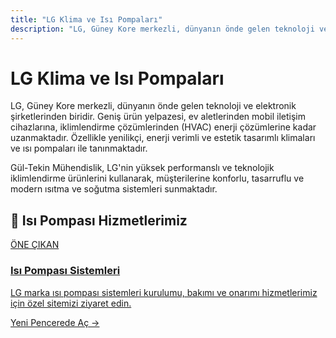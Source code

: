 ```yaml
---
title: "LG Klima ve Isı Pompaları"
description: "LG, Güney Kore merkezli, dünyanın önde gelen teknoloji ve elektronik şirketlerinden biridir. Geniş ürün yelpazesi, ev aletlerinden mobil iletişim cihazlarına..."
---
```


# LG Klima ve Isı Pompaları

LG, Güney Kore merkezli, dünyanın önde gelen teknoloji ve elektronik şirketlerinden biridir. Geniş ürün yelpazesi, ev aletlerinden mobil iletişim cihazlarına, iklimlendirme çözümlerinden (HVAC) enerji çözümlerine kadar uzanmaktadır. Özellikle yenilikçi, enerji verimli ve estetik tasarımlı klimaları ve ısı pompaları ile tanınmaktadır.

Gül-Tekin Mühendislik, LG'nin yüksek performanslı ve teknolojik iklimlendirme ürünlerini kullanarak, müşterilerine konforlu, tasarruflu ve modern ısıtma ve soğutma sistemleri sunmaktadır.

## 🌟 Isı Pompası Hizmetlerimiz

<a href="https://isi-pompasi.gul-tekinmuhendislik.com/" target="_blank" rel="noopener noreferrer" class="link-card featured">
  <div class="link-card-content">
    <span class="badge">ÖNE ÇIKAN</span>
    <h3>Isı Pompası Sistemleri</h3>
    <p>LG marka ısı pompası sistemleri kurulumu, bakımı ve onarımı hizmetlerimiz için özel sitemizi ziyaret edin.</p>
    <span class="link-card-cta">Yeni Pencerede Aç →</span>
  </div>
</a>